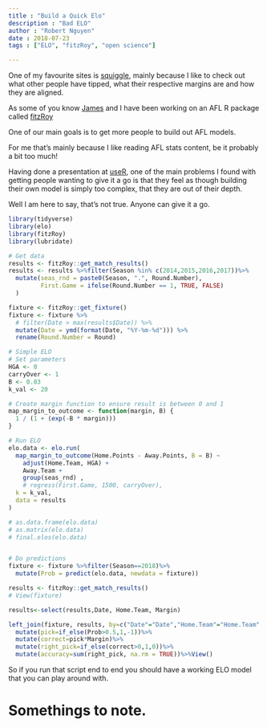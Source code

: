 ```yaml
---
title : "Build a Quick Elo"
description : "Bad ELO"
author : "Robert Nguyen"
date : 2018-07-23
tags : ["ELO", "fitzRoy", "open science"]

---
```


One of my favourite sites is [squiggle](https://squiggle.com.au), mainly because I like to check out what other people have tipped, what their respective margins are and how they are aligned. 

As some of you know [James](https://twitter.com/plusSixOneblog) and I have been working on an AFL R package called [fitzRoy](https://github.com/jimmyday12/fitzRoy)

One of our main goals is to get more people to build out AFL models. 


For me that's mainly because I like reading AFL stats content, be it probably a bit too much!

Having done a presentation at [useR](https://user2018.r-project.org), one of the main problems I found with getting people wanting to give it a go is that they feel as though building their own model is simply too complex, that they are out of their depth. 

Well I am here to say, that's not true. Anyone can give it a go. 




```r
library(tidyverse)
library(elo)
library(fitzRoy)
library(lubridate)

# Get data
results <- fitzRoy::get_match_results()
results <- results %>%filter(Season %in% c(2014,2015,2016,2017))%>%
  mutate(seas_rnd = paste0(Season, ".", Round.Number),
         First.Game = ifelse(Round.Number == 1, TRUE, FALSE)
  )

fixture <- fitzRoy::get_fixture()
fixture <- fixture %>%
  # filter(Date > max(results$Date)) %>%
  mutate(Date = ymd(format(Date, "%Y-%m-%d"))) %>%
  rename(Round.Number = Round)

# Simple ELO
# Set parameters
HGA <- 0
carryOver <- 1
B <- 0.03
k_val <- 20

# Create margin function to ensure result is between 0 and 1
map_margin_to_outcome <- function(margin, B) {
  1 / (1 + (exp(-B * margin)))
}

# Run ELO
elo.data <- elo.run(
  map_margin_to_outcome(Home.Points - Away.Points, B = B) ~
    adjust(Home.Team, HGA) +
    Away.Team +
    group(seas_rnd) ,
    # regress(First.Game, 1500, carryOver),
  k = k_val,
  data = results
)

# as.data.frame(elo.data)
# as.matrix(elo.data)
# final.elos(elo.data)


# Do predictions
fixture <- fixture %>%filter(Season==2018)%>%
  mutate(Prob = predict(elo.data, newdata = fixture))

results <- fitzRoy::get_match_results()
# View(fixture)

results<-select(results,Date, Home.Team, Margin)

left_join(fixture, results, by=c("Date"="Date","Home.Team"="Home.Team" ))%>%
  mutate(pick=if_else(Prob>0.5,1,-1))%>%
  mutate(correct=pick*Margin)%>%
  mutate(right_pick=if_else(correct>0,1,0))%>%
  mutate(accuracy=sum(right_pick, na.rm = TRUE))%>%View()

```

So if you run that script end to end you should have a working ELO model that you can play around with. 

# Somethings to note. 

